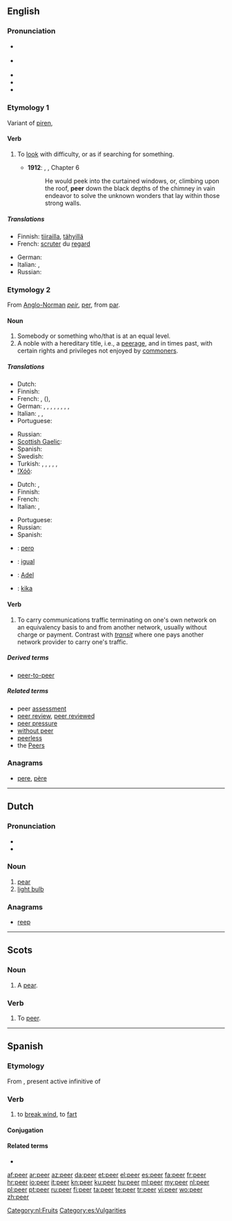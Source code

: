{{wikipedia}}
==English==

===Pronunciation===
* {{a|UK}} {{IPA|/ˈpiːə/}}
* {{a|US}} {{IPA|/ˈpiɚ/}}
* {{audio|en-us-peer.ogg|Audio (US)}}
* {{rhymes|ɪə(r)}}
* {{homophones|pier}}

===Etymology 1===
Variant of [[piren]], {{etyl|enm|en}} {{term|peren}}

====Verb====
{{en-verb}}

# {{intransitive}} To [[look]] with difficulty, or as if searching for something.
#* '''1912''': {{w|Edgar Rice Burroughs}}, {{w|Tarzan of the Apes}}, Chapter 6
#*: He would peek into the curtained windows, or, climbing upon the roof, '''peer''' down the black depths of the chimney in vain endeavor to solve the unknown wonders that lay within those strong walls.

=====Translations=====
{{trans-top|to look with difficulty or as if searching}}
* Finnish: [[tiirailla]], [[tähyillä]]
* French: [[scruter]] du [[regard]]
{{trans-mid}}
* German: {{t|de|spähen}}
* Italian: {{t-|it|scrutare}},  {{t+|it|sbirciare}}
* Russian: {{t|ru|вглядываться}}
{{trans-bottom}}

===Etymology 2===
From [[Anglo-Norman]] ''[[peir]]'', {{etyl|fro}} [[per#Old French|per]], from {{etyl|la}} [[par#Latin|par]].

====Noun====
{{en-noun}}

# Somebody or something who/that is at an equal level.
# A noble with a hereditary title, i.e., a [[peerage]], and in times past, with certain rights and privileges not enjoyed by [[commoner]]s.

=====Translations=====
{{trans-top|of equal level}}
* Dutch: {{t-|nl|gelijke|m|f}}
* Finnish: {{t-|fi|vertainen}}
* French: {{t+|fr|pair|m}}, {{t+|fr|pareil|m}} ({{t+|fr|pareille|f}}), {{t+|fr|semblable}}
* German: {{t|de|Gleichaltriger}}, {{t|de|Gleichaltrige|f}}, {{t|de|Gleichaltrige|n}}, {{t|de|Ebenbürtiger|m}}, {{t|de|Ebenbürtige|f}}, {{t|de|Ebenbürtige|n}}, {{t|de|Beaufsichtigender|m}}, {{t|de|Beaufsichtigende|f}}, {{t|de|Beaufsichtigende|n}}
* Italian: {{t-|it|pari}},  {{t+|it|uguale}},  {{t|it|persona di pari condizione sociale}}
* Portuguese: {{t+|pt|par|m}}
{{trans-mid}}
* Russian: {{t|ru|ровня}}
* [[Scottish Gaelic]]: {{t|gd|leithid|f}}
* Spanish: {{t+|es|par|m}}
* Swedish: {{t+|sv|like}}
* Turkish: {{t|tr|akran}}, {{t|tr|yaşıt}}, {{t|tr|emsal|alt=emsâl}}, {{t|tr|lord}}, {{t|tr|asilzade|alt=asilzâde}}, {{t|tr|taydaş}}
* [[!Xóõ]]: {{tø|nmn|!náã}}
{{trans-bottom}}

{{trans-top|noble}}
* Dutch: {{t+|nl|edelman|m}}, {{t-|nl|edele|m}}
* Finnish: {{t-|fi|pääri}}
* French: {{t+|fr|pair|m}}
* Italian: {{t-|it|pari}},  {{t+|it|nobile}}
{{trans-mid}}
* Portuguese: {{t+|pt|par|m}}
* Russian: {{t|ru|пэр|m}}
* Spanish: {{t+|es|par|m}}
{{trans-bottom}}

{{checktrans-top}}
* {{ttbc|io}} : [[pero]]
* {{ttbc|ca}}: [[igual]] {{m}}
* {{ttbc|de}}: [[Adel]] {{m}}
* {{ttbc|sv}}: [[kika]] {{c}}
{{trans-bottom}}

====Verb====
{{en-verb}}

# {{Internet}} To carry communications traffic terminating on one's own network on an equivalency basis to and from another network, usually without charge or payment.  Contrast with ''[[transit]]'' where one pays another network provider to carry one's traffic.

=====Derived terms=====
* [[peer-to-peer]]

=====Related terms=====
* peer [[assessment]]
* [[peer review]], [[peer reviewed]]
* [[peer pressure]]
* [[without peer]]
* [[peerless]]
* the [[Peers]]

===Anagrams===
* [[pere#English|pere]], [[père#English|père]]

----

==Dutch==
{{wikipedia|lang=nl}}

===Pronunciation===
* {{audio|Nl-peer.ogg|audio}}
* {{IPA|/ˈpeːr/|lang=nl}}

===Noun===
{{nl-noun|g=f|peren|peertje|dimpl=peertjes}}

# [[pear]]
# [[light bulb]]

===Anagrams===
* [[reep]]

[[Category:nl:Fruits]]

----

==Scots==

===Noun===
{{sco-noun}}

# A [[pear]].

===Verb===
{{sco-verb}}

# To [[peer#English|peer]].

----

==Spanish==

===Etymology===
From {{etyl|la|es}} {{term|pedere|pēdere|lang=la}}, present active infinitive of {{term|pedo|pēdō|lang=la}}

===Verb===
{{es-verb|pe|er|part=peído}}

# {{archaic|vulgar|lang=es}} to [[break wind]], to [[fart]]

====Conjugation====
{{es-conj-eer|p}}

====Related terms====
* {{l|es|peerse}}

[[Category:es:Vulgarities]]

[[af:peer]]
[[ar:peer]]
[[az:peer]]
[[da:peer]]
[[et:peer]]
[[el:peer]]
[[es:peer]]
[[fa:peer]]
[[fr:peer]]
[[hr:peer]]
[[io:peer]]
[[it:peer]]
[[kn:peer]]
[[ku:peer]]
[[hu:peer]]
[[ml:peer]]
[[my:peer]]
[[nl:peer]]
[[pl:peer]]
[[pt:peer]]
[[ru:peer]]
[[fi:peer]]
[[ta:peer]]
[[te:peer]]
[[tr:peer]]
[[vi:peer]]
[[wo:peer]]
[[zh:peer]]